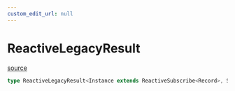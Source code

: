```yaml
---
custom_edit_url: null
---
```


# ReactiveLegacyResult
<div className="doc-side">
<div className="doc-main-source">

[source](https://github.com/naver/cfcs/blob/b8bcc2f/packages/vue2/src/reactive/types.ts#L10)

</div>
</div>

```ts
type ReactiveLegacyResult<Instance extends ReactiveSubscribe<Record>, State extends Record<string, any> = ReactiveState<Instance>, Methods extends keyof Partial<Instance> = any, Events extends Record<string, any> = {}>= State & { [ key in Methods ] :  Instance[key] } & ReactiveEvents<Events>
```